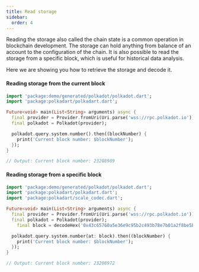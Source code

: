 ```yaml
---
title: Read storage
sidebar:
  order: 4
---
```


Reading the storage also called the chain state is a common operation in blockchain development.
The storage can hold anything from balance of an account to the configuration of the chain.
It is also possible to read the storage from a specific block, which is useful for historical data analysis.

Here we are showing you how to retrieve the storage and decode it.

#### Reading storage from the current block

```dart
import 'package:demo/generated/polkadot/polkadot.dart';
import 'package:polkadart/polkadart.dart';

Future<void> main(List<String> arguments) async {
  final provider = Provider.fromUri(Uri.parse('wss://rpc.polkadot.io'));
  final polkadot = Polkadot(provider);

  polkadot.query.system.number().then((blockNumber) {
    print('Current block number: $blockNumber');
  });
}

// Output: Current block number: 23208989
```

#### Reading storage from a specific block

```dart
import 'package:demo/generated/polkadot/polkadot.dart';
import 'package:polkadart/polkadart.dart';
import 'package:polkadart/scale_codec.dart';

Future<void> main(List<String> arguments) async {
  final provider = Provider.fromUri(Uri.parse('wss://rpc.polkadot.io'));
  final polkadot = Polkadot(provider);
	final block = decodeHex('0x43c65760a5e36e9c95b2c493b78e7b01a2f8be5b0b48d543168d9f2c6fc4eb10');

  polkadot.query.system.number(at: block).then((blockNumber) {
    print('Current block number: $blockNumber');
  });
}

// Output: Current block number: 23208972
```
